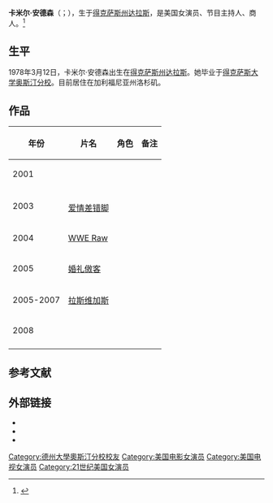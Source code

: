 {{不是|卡尔·戴维·安德森}}
{{藝人
| 图片     = Camille Anderson 2009.jpg
| 图片简介 = 卡米尔·安德森，2009年
| 姓名     = 卡米尔·安德森
| 类型     = 女演员
| 原名     = 
| 英文名   = {{lang|en|Camille Anderson}}
| 綽號     = 
| 国籍     = {{USA}}
| 出生日期 = {{birth date and age|1978|03|12}}
| 出生地点 = [[美国|美国]][[得克萨斯州|得克萨斯州]][[達拉斯|达拉斯]]
| 逝世日期 = <!--  {{death date and age|}}  -->
| 逝世地点 = 
| 职业     = 演员、节目主持人、商人
| 语言     = 英语
| 母校     = [[德克薩斯大學奧斯汀分校|得克萨斯大学奥斯汀分校]]
| 宗教信仰 = 
| 配偶     = <!--  {{marriage|姓名||}}  -->
| 儿女     = 1
| 父母     = 
| 活跃年代 = 2000年至今
| 代表作   = 
| 经纪公司 = 
| 奖项     =  <!--  {{Awards|award= |year= |title= }} -->
| 网站     = {{URL|http://www.camilleanderson.com/}}
| IMDb     = 
}}
'''卡米尔·安德森'''（{{lang-en|Camille Anderson}}；{{bd|1978年|3月12日|||catIdx=Camille Anderson}}），生于[[得克萨斯州|得克萨斯州]][[達拉斯|达拉斯]]，是美国女演员、节目主持人、商人。<ref>{{cite news|url=http://nl.newsbank.com/nl-search/we/Archives?p_product=CSTB&p_theme=cstb&p_action=search&p_maxdocs=200&p_topdoc=1&p_text_direct-0=11529DF76238BA18&p_field_direct-0=document_id&p_perpage=10&p_sort=YMD_date:D&s_trackval=GooglePM|title=Open secret..|last=Sneed|first=Michael|date=2005-08-04|work=Chicago Sun-Times|page=4|accessdate=2021-02-04|language=en|archive-date=2018-09-16|archive-url=https://web.archive.org/web/20180916202132/http://nl.newsbank.com/nl-search/we/Archives?p_product=CSTB&p_theme=cstb&p_action=search&p_maxdocs=200&p_topdoc=1&p_text_direct-0=11529DF76238BA18&p_field_direct-0=document_id&p_perpage=10&p_sort=YMD_date:D&s_trackval=GooglePM|dead-url=no}}</ref>

==生平==
1978年3月12日，卡米尔·安德森出生在[[得克萨斯州|得克萨斯州]][[達拉斯|达拉斯]]。她毕业于[[德克薩斯大學奧斯汀分校|得克萨斯大学奥斯汀分校]]。目前居住在加利福尼亚州洛杉矶。

==作品==
{| class="wikitable"
|-
! 年份 !! 片名 !! 角色 !! 备注
|-
| rowspan="2" | 2001 || {{Link-en|谋杀诊断|Diagnosis: Murder}} ||  ||
|-
| {{Link-en|达尔玛和格里格|Dharma & Greg}} ||  ||
|-
| rowspan="2" | 2003 || {{Link-en|波利死后|Pauly Shore Is Dead}} ||  ||
|-
| [[愛情差錯腳|爱情差错脚]] ||  ||
|-
| 2004 || [[WWE_Raw|WWE Raw]] ||  ||
|-
| 2005 || [[冒牌伴郎生擒姊妹團|婚礼傲客]] ||  ||
|-
| 2005-2007 || [[拉斯維加斯_(電視劇)|拉斯维加斯]] ||  ||
|-
| 2008 || {{Link-en|约翰·克温秀|The John Kerwin Show}} ||  ||
|-
|}

==参考文献==
{{reflist}}

==外部链接==
*{{Official website|http://www.camilleanderson.com}}
*{{Douban people|1208350}}
*{{IMDb name|1026272|Camille Anderson}}

{{Authority control}}

{{DEFAULTSORT:Anderson, Camille}}
[[Category:德州大學奧斯汀分校校友|Category:德州大學奧斯汀分校校友]]
[[Category:美国电影女演员|Category:美国电影女演员]]
[[Category:美国电视女演员|Category:美国电视女演员]]
[[Category:21世纪美国女演员|Category:21世纪美国女演员]]
